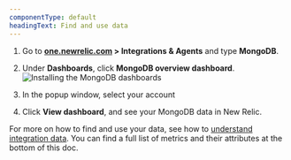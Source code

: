 ```yaml
---
componentType: default
headingText: Find and use data
---
```



1. Go to **[one.newrelic.com](https://one.newrelic.com) > Integrations & Agents** and type **MongoDB**.
2. Under **Dashboards**, click **MongoDB overview dashboard**.
    <img
      title="Install the MongoDB dashboards"
      alt="Installing the MongoDB dashboards"
      src={infrastructureInstallMysqlDashboard}
    />

3. In the popup window, select your account
4. Click **View dashboard**, and see your MongoDB data in New Relic.



For more on how to find and use your data, see how to [understand integration data](/docs/infrastructure/integrations/find-use-infrastructure-integration-data). You can find a full list of metrics and their attributes at the bottom of this doc. 

